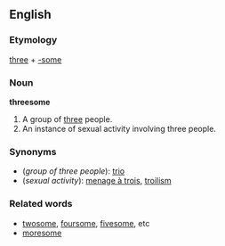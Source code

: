 ==English==
===Etymology===
[[three]] + [[-some]]
===Noun===
'''threesome'''
#A group of [[three]] people.
#An instance of sexual activity involving three people.

===Synonyms===
*(''group of three people''): [[trio]]
*(''sexual activity''): [[menage à trois]], [[troilism]]

===Related words===
*[[twosome]], [[foursome]], [[fivesome]], etc
*[[moresome]]